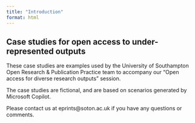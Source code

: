 ```yaml
---
title: "Introduction"
format: html
---
```


## Case studies for open access to under-represented outputs

These case studies are examples used by the University of Southampton Open Research & Publication Practice team to accompany our "Open access for diverse research outputs​" session.

The case studies are fictional, and are based on scenarios generated by Microsoft Copilot.

Please contact us at eprints\@soton.ac.uk if you have any questions or comments.

